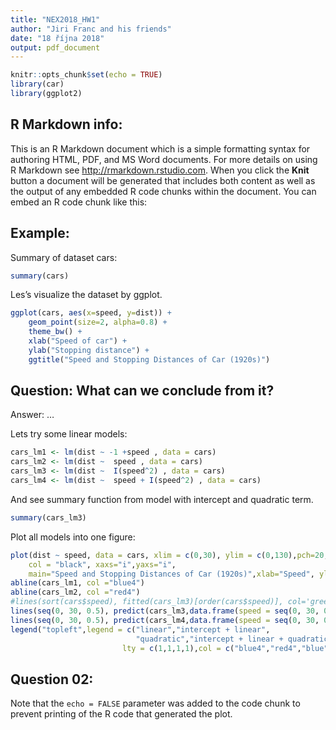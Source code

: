 ```yaml
---
title: "NEX2018_HW1"
author: "Jiri Franc and his friends"
date: "18 října 2018"
output: pdf_document
---
```


```r
knitr::opts_chunk$set(echo = TRUE)
library(car)
library(ggplot2)
```

## R Markdown info:

This is an R Markdown document which is a simple formatting syntax for authoring HTML, PDF, and MS Word documents. For more details on using R Markdown see <http://rmarkdown.rstudio.com>. When you click the **Knit** button a document will be generated that includes both content as well as the output of any embedded R code chunks within the document. You can embed an R code chunk like this:

## Example: 
Summary of dataset cars:
```r
summary(cars)
```

Les's visualize the dataset by ggplot.
```r
ggplot(cars, aes(x=speed, y=dist)) + 
    geom_point(size=2, alpha=0.8) + 
    theme_bw() +
    xlab("Speed of car") + 
    ylab("Stopping distance") + 
    ggtitle("Speed and Stopping Distances of Car (1920s)")
```
## Question: What can we conclude from it? 

Answer: ...

Lets try some linear models:
```r
cars_lm1 <- lm(dist ~ -1 +speed , data = cars)
cars_lm2 <- lm(dist ~  speed , data = cars)
cars_lm3 <- lm(dist ~  I(speed^2) , data = cars)
cars_lm4 <- lm(dist ~  speed + I(speed^2) , data = cars)
```
And see summary function from model with intercept and quadratic term.
```r
summary(cars_lm3)
```
Plot all models into one figure:
```r
plot(dist ~ speed, data = cars, xlim = c(0,30), ylim = c(0,130),pch=20,
    col = "black", xaxs="i",yaxs="i",
    main="Speed and Stopping Distances of Car (1920s)",xlab="Speed", ylab="Stopping Distance")
abline(cars_lm1, col ="blue4")
abline(cars_lm2, col ="red4")
#lines(sort(cars$speed), fitted(cars_lm3)[order(cars$speed)], col='green')
lines(seq(0, 30, 0.5), predict(cars_lm3,data.frame(speed = seq(0, 30, 0.5))), col='blue')
lines(seq(0, 30, 0.5), predict(cars_lm4,data.frame(speed = seq(0, 30, 0.5))), col='red')
legend("topleft",legend = c("linear","intercept + linear",
                            "quadratic","intercept + linear + quadratic"),
                         lty = c(1,1,1,1),col = c("blue4","red4","blue","red"))

```

## Question 02:


Note that the `echo = FALSE` parameter was added to the code chunk to prevent printing of the R code that generated the plot.
